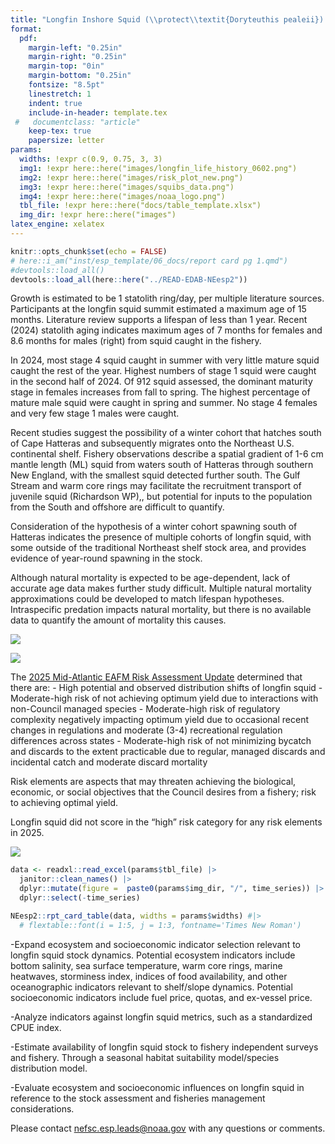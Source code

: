 ```yaml
---
title: "Longfin Inshore Squid (\\protect\\textit{Doryteuthis pealeii}) \\linebreak Ecosystem & Socioeconomic Profile Report Card"
format: 
  pdf:
    margin-left: "0.25in"
    margin-right: "0.25in"
    margin-top: "0in"
    margin-bottom: "0.25in"
    fontsize: "8.5pt"
    linestretch: 1
    indent: true
    include-in-header: template.tex    
 #   documentclass: "article"
    keep-tex: true
    papersize: letter
params:
  widths: !expr c(0.9, 0.75, 3, 3)
  img1: !expr here::here("images/longfin_life_history_0602.png")
  img2: !expr here::here("images/risk_plot_new.png")
  img3: !expr here::here("images/squibs_data.png")
  img4: !expr here::here("images/noaa_logo.png")
  tbl_file: !expr here::here("docs/table_template.xlsx")
  img_dir: !expr here::here("images")
latex_engine: xelatex
---
```

```r
knitr::opts_chunk$set(echo = FALSE)
# here::i_am("inst/esp_template/06_docs/report card pg 1.qmd")
#devtools::load_all()
devtools::load_all(here::here("../READ-EDAB-NEesp2"))
``` 

\backgroundsetup{
  scale=1,
  angle=0,
  opacity=0,
  contents={\includegraphics[width=\paperwidth,height=\paperheight]{bg_pg1.jpg}}
 }
\BgThispage 

\vspace{-2.0cm}
\section{Spring 2026} 

::::: {layout="[[0.575, 0.025, 0.4]] "}

:::: {}

:::{}
\raggedright
\section{Key Findings from the Life History Working Group}

\subsection{Lifespan and aging}
Growth is estimated to be 1 statolith ring/day, per multiple literature sources. Participants at the longfin squid summit estimated a maximum age of 15 months.  Literature review supports a lifespan of less than 1 year. Recent (2024) statolith aging  indicates maximum ages of 7 months for females and 8.6 months for males (right) from squid caught in the fishery.

\vspace{0.25cm}

\subsection{Maturity (from SQUIBS)}
In 2024, most stage 4 squid caught in summer with very little mature squid caught the rest of the year. Highest numbers of stage 1 squid were caught in the second half of 2024. Of 912 squid assessed, the dominant maturity stage in females increases from fall to spring. The highest percentage of mature male squid were caught in spring and summer. No stage 4 females and very few stage 1 males were caught.

\vspace{0.25cm}

\subsection{Migration and movement dynamics}
Recent studies suggest the possibility of a winter cohort that hatches south of Cape Hatteras and subsequently migrates onto the Northeast U.S. continental shelf. Fishery observations describe a spatial gradient of 1-6 cm mantle length (ML) squid from waters south of Hatteras through southern New England, with the smallest squid detected further south. The Gulf Stream and warm core rings may facilitate the recruitment transport of juvenile squid (Richardson WP),, but potential for inputs to the population from the South and offshore are difficult to quantify.

\vspace{0.25cm}

\subsection{Reproductive dynamics}
Consideration of the hypothesis of a winter cohort spawning south of Hatteras indicates the presence of multiple cohorts of longfin squid, with some outside of the traditional Northeast shelf stock area, and provides evidence of year-round spawning in the stock.

\vspace{0.25cm}

\subsection{Natural mortality}
Although natural mortality is expected to be age-dependent, lack of accurate age data makes further study difficult. Multiple natural mortality approximations could be developed to match lifespan hypotheses. Intraspecific predation impacts natural mortality, but there is no available data to quantify the amount of mortality this causes.
:::

\vspace{0.25cm}

:::{}
![](`r params$img1`)
:::

::::

::::{}
\hfill
::::

::::{}
:::{}
![](`r params$img3`)
:::

:::{}
\section{Key Points from the Mid-Atlantic Risk Assessment}

\raggedright
<!-- maybe this is being centered because it's the only section without a header? -->
The [2025 Mid-Atlantic EAFM Risk Assessment Update](https://static1.squarespace.com/static/511cdc7fe4b00307a2628ac6/t/67d45b1680e8654ecaf1b98e/1741970199497/b_Draft+MAB_RiskAssess_2025.pdf) determined that there are:
- High potential and observed distribution shifts of longfin squid
- Moderate-high risk of not achieving optimum yield due to interactions with non-Council managed species
- Moderate-high risk of regulatory complexity negatively impacting optimum yield due to occasional recent changes in regulations and moderate (3-4) recreational regulation differences across states
- Moderate-high risk of not minimizing bycatch and discards to the extent practicable due to regular, managed discards and incidental catch and moderate discard mortality

Risk elements are aspects that may threaten achieving the biological, economic, or social objectives that the Council desires from a fishery; risk to achieving optimal yield. 

Longfin squid did not score in the “high” risk category for any risk elements in 2025.

:::

:::{}
![](`r params$img2`)
:::
::::

:::::

\newpage

\backgroundsetup{
  contents={\includegraphics[width=\paperwidth,height=\paperheight]{bg_pg2.jpg}}
  }
\BgThispage 
<!-- not sure why this doesn't work -->

\newgeometry{top=0.25in, left=0.25in, right=0.25in, bottom=0.25in}

```r
data <- readxl::read_excel(params$tbl_file) |>
  janitor::clean_names() |>
  dplyr::mutate(figure =  paste0(params$img_dir, "/", time_series)) |>
  dplyr::select(-time_series)
```

::: {}
```r
NEesp2::rpt_card_table(data, widths = params$widths) #|> 
  # flextable::font(i = 1:5, j = 1:3, fontname='Times New Roman')
```

\section{Research Recommendations}

\raggedright
-Expand ecosystem and socioeconomic indicator selection relevant to longfin squid stock dynamics. Potential ecosystem indicators include bottom salinity, sea surface temperature, warm core rings, marine heatwaves, storminess index, indices of food availability, and other oceanographic indicators relevant to shelf/slope dynamics. Potential socioeconomic indicators include fuel price, quotas, and ex-vessel price.

\vspace{0.25cm}

-Analyze indicators against longfin squid metrics, such as a standardized CPUE index. 

\vspace{0.25cm}

-Estimate availability of longfin squid stock to fishery independent surveys and fishery. Through a seasonal habitat suitability model/species distribution model. 

\vspace{0.25cm}

-Evaluate ecosystem and socioeconomic influences on longfin squid in reference to the stock assessment and fisheries management considerations.

\vspace{2.0cm}

\centering
Please contact [nefsc.esp.leads@noaa.gov](nefsc.esp.leads@noaa.gov) with any questions or comments.
:::